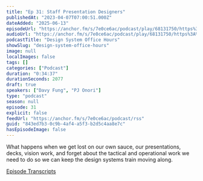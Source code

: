 ```yaml
---
title: "Ep 31: Staff Presentation Designers"
publishedAt: "2023-04-07T07:00:51.000Z"
dateAdded: "2025-06-13"
episodeUrl: "https://anchor.fm/s/7e0ce6ac/podcast/play/68131750/https%3A%2F%2Fd3ctxlq1ktw2nl.cloudfront.net%2Fstaging%2F2023-3-7%2F1ea4e00e-214a-e68d-02e9-2aa962a71f29.mp3"
audioUrl: "https://anchor.fm/s/7e0ce6ac/podcast/play/68131750/https%3A%2F%2Fd3ctxlq1ktw2nl.cloudfront.net%2Fstaging%2F2023-3-7%2F1ea4e00e-214a-e68d-02e9-2aa962a71f29.mp3"
podcastTitle: "Design System Office Hours"
showSlug: "design-system-office-hours"
image: null
localImages: false
tags: []
categories: ["Podcast"]
duration: "0:34:37"
durationSeconds: 2077
draft: true
speakers: ["Davy Fung", "PJ Onori"]
type: "podcast"
season: null
episode: 31
explicit: false
feedUrl: "https://anchor.fm/s/7e0ce6ac/podcast/rss"
guid: "843ed7b3-0c9b-4af4-a5f3-b2d5c4aa8e7c"
hasEpisodeImage: false
---
```

What happens when we get lost on our own sauce, our presentations, decks, vision work, and forget about the tactical and operational work we need to do so we can keep the design systems train moving along.

[Episode Transcripts](https://docs.google.com/document/d/1eBPOj7pQJBKCsc4uWlMM1XwwfTOLiK7Av_qEbwu2F_M/edit?usp=sharing)
